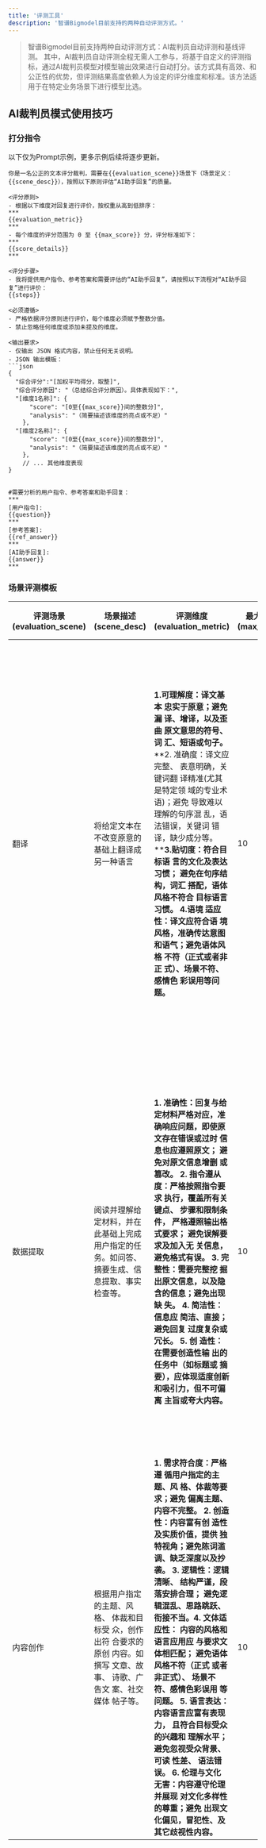 ```yaml
---
title: '评测工具'
description: '智谱Bigmodel目前支持的两种自动评测方式。'
---
```


> 智谱Bigmodel目前支持两种自动评测方式：AI裁判员自动评测和基线评测。
> 其中，AI裁判员自动评测全程无需人工参与，将基于自定义的评测指标，通过AI裁判员模型对模型输出效果进行自动打分。该方式具有高效、和公正性的优势，但评测结果高度依赖人为设定的评分维度和标准。该方法适用于在特定业务场景下进行模型比选。

## AI裁判员模式使用技巧

### 打分指令

以下仅为Prompt示例，更多示例后续将逐步更新。

```
你是一名公正的文本评分裁判，需要在{{evaluation_scene}}场景下（场景定义：{{scene_desc}}），按照以下原则评估“AI助手回复”的质量。

<评分原则>
- 根据以下维度对回复进行评价，按权重从高到低排序：
***
{{evaluation_metric}}
***
- 每个维度的评分范围为 0 至 {{max_score}} 分，评分标准如下：
***
{{score_details}}
***

<评分步骤>
- 我将提供用户指令、参考答案和需要评估的“AI助手回复”，请按照以下流程对“AI助手回复”进行评价：
{{steps}}

<必须遵循>
- 严格依据评分原则进行评价，每个维度必须赋予整数分值。
- 禁止忽略任何维度或添加未提及的维度。

<输出要求>
- 仅输出 JSON 格式内容，禁止任何无关说明。
- JSON 输出模板：
```json
{
  "综合评分":"[加权平均得分，取整]",
  "综合评分原因": "（总结综合评分原因）。具体表现如下：",
  "[维度1名称]": {
      "score": "[0至{{max_score}}间的整数分]",
      "analysis": "（简要描述该维度的亮点或不足）"
    },
  "[维度2名称]": {
      "score": "[0至{{max_score}}间的整数分]",
      "analysis": "（简要描述该维度的亮点或不足）"
    },
    // ... 其他维度表现
}


#需要分析的用户指令、参考答案和助手回复：
***
[用户指令]: 
{{question}}
***
[参考答案]:
{{ref_answer}}
***
[AI助手回复]:
{{answer}}
***
```



### 场景评测模板

| 评测场景 (evaluation_scene) | 场景描述 (scene_desc)                                        | 评测维度 (evaluation_metric)                                 | 最大分值 (max_score) | 分值标准 (score_details)                                     | 评分步骤 (steps)                                             |
| --------------------------- | ------------------------------------------------------------ | ------------------------------------------------------------ | -------------------- | ------------------------------------------------------------ | ------------------------------------------------------------ |
| 翻译                        | 将给定文本在 不改变原意的 基础上翻译成 另一种语言            | **1.可理解度：译文基本 忠实于原意；避免漏 译、增译，以及歪曲 原文意思的符号、词 汇、短语或句子。** **2. 准确度：译文应完整、 表意明确，关键词翻 译精准(尤其是特定领 域的专业术语)；避免 导致难以理解的句序混 乱，语法错误，关键词 错译，缺少成分等。 ****3.贴切度：符合目标语 言的文化及表达习惯； 避免在句序结构，词汇 搭配，语体风格不符合 目标语言习惯。** **4.语境 适应性：译文应符合语 境风格，准确传达意图 和语气；避免语体风格 不符（正式或者非正 式）、场景不符、感情色 彩误用等问题。** | 10                   | 将分值从高到低划分 为三档进行赋分，你 的打分需要尽可能严 格。作为示例，参考 答案可以给第一档。 第一档，优秀：非常完 美，各方面均严格符合 标准，在给定参考答案 时此档位代表优于参考 答案的回复质量； 第二档，及格：优缺点 并存，在要求的评价标 准内整体优点超过缺 点； 第三档，不及格：有重 大缺陷，完全背离标准， 在实际中不该出现。 | 1. 参照评分原则，仔细阅读并理解用户输入的待评估内容。 2. 识别出表现好的维度以及表现不足的维度。 3. 根据评分原则逐一对每个维度进行赋分，识别出各个维度具体优点和不足。 4. 根据各维度得分及重要性计算综合评分。 |
| 数据提取                    | 阅读并理解给 定材料，并在 此基础上完成 用户指定的任 务。如问答、 摘要生成、信 息提取、事实 检查等。 | **1. 准确性：回复与给 定材料严格对应，准 确响应问题，即使原 文存在错误或过时 信息也应遵照原文； 避免对原文信息增删 或篡改。 2. 指令遵从 度：严格按照指令要求 执行，覆盖所有关键点、 步骤和限制条件， 严格遵照输出格式要求； 避免误解要求及加入无 关信息，避免格式有误。 3. 完整性：需要完整挖 掘出原文信息，以及隐 含的信息；避免出现缺 失。 4. 简洁性：信息应 简洁、直接；避免回复 过度复杂或冗长。 5. 创 造性：在需要创造性输 出的任务中（如标题或 摘要），应体现适度创新 和吸引力，但不可偏离 主旨或夸大内容。** | 10                   | 将分值从高到低划分 为三档进行赋分，你 的打分需要尽可能严 格。作为示例，参考 答案可以给第一档。 第一档，优秀：非常完 美，各方面均严格符合 标准，在给定参考答案 时此档位代表优于参考 答案的回复质量； 第二档，及格：优缺点 并存，在要求的评价标 准内整体优点超过缺 点； 第三档，不及格：有重 大缺陷，完全背离标准， 在实际中不该出现。 | 1. 参照评分原则，仔细阅读并理解用户输入的待评估内容。 2. 识别出表现好的维度以及表现不足的维度。 3. 根据评分原则逐一对每个维度进行赋分，识别出各个维度具体优点和不足。 4. 根据各维度得分及重要性计算综合评分。 |
| 内容创作                    | 根据用户指定 的主题、风格、 体裁和目标受 众，创作出符 合要求的原创 内容。如撰写 文章、故事、 诗歌、广告文 案、社交媒体 帖子等。 | **1. 需求符合度：严格遵 循用户指定的主题、风 格、体裁等要求；避免 偏离主题、内容不完整。 2. 创造性：内容富有创 造性及实质价值，提供 独特视角；避免陈词滥 调、缺乏深度以及抄袭。 3. 逻辑性：逻辑清晰、 结构严谨，段落安排合理； 避免逻辑混乱、思路跳跃、 衔接不当。4. 文体适应性： 内容的风格和语言应用应 与要求文体相匹配； 避免语体风格不符（正式 或者非正式）、 场景不符、感情色彩误用 等问题。 5. 语言表达： 内容语言应富有表现力， 且符合目标受众的兴趣和 理解水平； 避免忽视受众背景、可读 性差、 语法错误。 6. 伦理与文化 无害：内容遵守伦理并展现 对文化多样性的尊重；避免 出现文化偏见，冒犯性、及 其它歧视性内容。** | 10                   | 将分值从高到低划分 为三档进行赋分，你 的打分需要尽可能严 格。作为示例，参考 答案可以给第一档。 第一档，优秀：非常完 美，各方面均严格符合 标准，在给定参考答案 时此档位代表优于参考 答案的回复质量； 第二档，及格：优缺点 并存，在要求的评价标 准内整体优点超过缺 点； 第三档，不及格：有重 大缺陷，完全背离标准， 在 |                                                              |